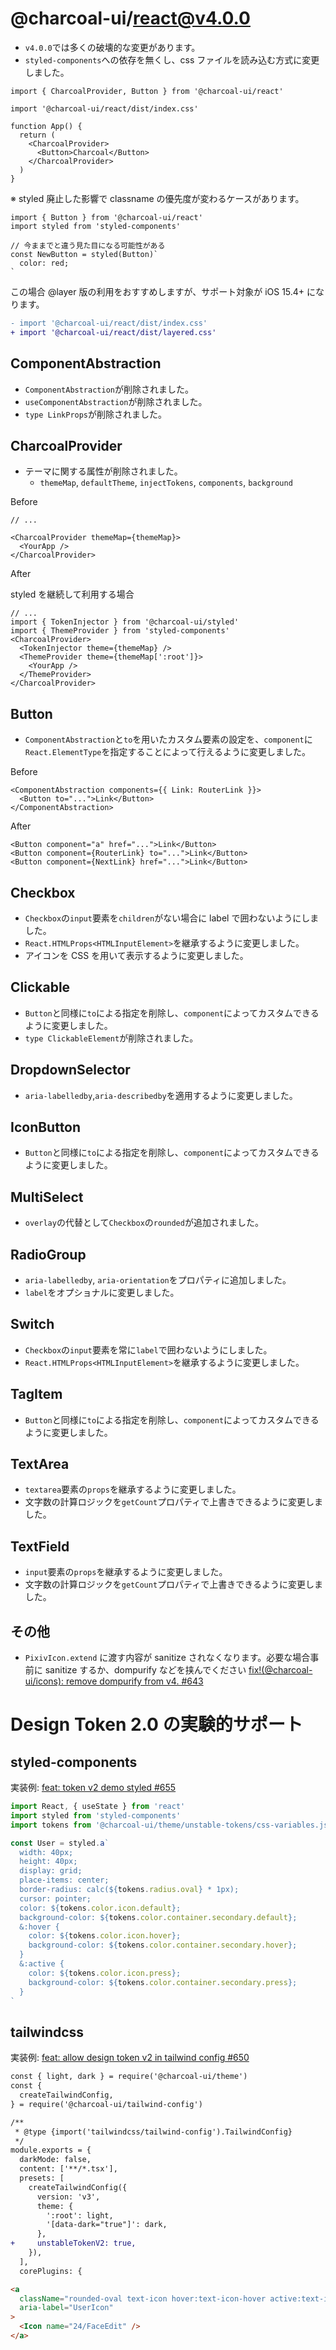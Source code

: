 
<Meta title="v4.0.0" />

# @charcoal-ui/react@v4.0.0

- `v4.0.0`では多くの破壊的な変更があります。
- `styled-components`への依存を無くし、css ファイルを読み込む方式に変更しました。

```tsx
import { CharcoalProvider, Button } from '@charcoal-ui/react'

import '@charcoal-ui/react/dist/index.css'

function App() {
  return (
    <CharcoalProvider>
      <Button>Charcoal</Button>
    </CharcoalProvider>
  )
}
```

※ styled 廃止した影響で classname の優先度が変わるケースがあります。

```tsx
import { Button } from '@charcoal-ui/react'
import styled from 'styled-components'

// 今ままでと違う見た目になる可能性がある
const NewButton = styled(Button)`
  color: red;
`
```

この場合 @layer 版の利用をおすすめしますが、サポート対象が iOS 15.4+ になります。

```diff
- import '@charcoal-ui/react/dist/index.css'
+ import '@charcoal-ui/react/dist/layered.css'
```

## ComponentAbstraction

- `ComponentAbstraction`が削除されました。
- `useComponentAbstraction`が削除されました。
- `type LinkProps`が削除されました。

## CharcoalProvider

- テーマに関する属性が削除されました。
  - `themeMap`, `defaultTheme`, `injectTokens`, `components`, `background`

Before

```tsx
// ...

<CharcoalProvider themeMap={themeMap}>
  <YourApp />
</CharcoalProvider>
```

After

styled を継続して利用する場合

```tsx
// ...
import { TokenInjector } from '@charcoal-ui/styled'
import { ThemeProvider } from 'styled-components'
<CharcoalProvider>
  <TokenInjector theme={themeMap} />
  <ThemeProvider theme={themeMap[':root']}>
    <YourApp />
  </ThemeProvider>
</CharcoalProvider>
```

## Button

- `ComponentAbstraction`と`to`を用いたカスタム要素の設定を、`component`に`React.ElementType`を指定することによって行えるように変更しました。

Before

```tsx
<ComponentAbstraction components={{ Link: RouterLink }}>
  <Button to="...">Link</Button>
</ComponentAbstraction>
```

After

```tsx
<Button component="a" href="...">Link</Button>
<Button component={RouterLink} to="...">Link</Button>
<Button component={NextLink} href="...">Link</Button>
```

## Checkbox

- `Checkbox`の`input`要素を`children`がない場合に label で囲わないようにしました。
- `React.HTMLProps<HTMLInputElement>`を継承するように変更しました。
- アイコンを CSS を用いて表示するように変更しました。

## Clickable

- `Button`と同様に`to`による指定を削除し、`component`によってカスタムできるように変更しました。
- `type ClickableElement`が削除されました。

## DropdownSelector

- `aria-labelledby`,`aria-describedby`を適用するように変更しました。

## IconButton

- `Button`と同様に`to`による指定を削除し、`component`によってカスタムできるように変更しました。

## MultiSelect

- `overlay`の代替として`Checkbox`の`rounded`が追加されました。

## RadioGroup

- `aria-labelledby`, `aria-orientation`をプロパティに追加しました。
- `label`をオプショナルに変更しました。

## Switch

- `Checkbox`の`input`要素を常に`label`で囲わないようにしました。
- `React.HTMLProps<HTMLInputElement>`を継承するように変更しました。

## TagItem

- `Button`と同様に`to`による指定を削除し、`component`によってカスタムできるように変更しました。

## TextArea

- `textarea`要素の`props`を継承するように変更しました。
- 文字数の計算ロジックを`getCount`プロパティで上書きできるように変更しました。

## TextField

- `input`要素の`props`を継承するように変更しました。
- 文字数の計算ロジックを`getCount`プロパティで上書きできるように変更しました。

## その他

- `PixivIcon.extend` に渡す内容が sanitize されなくなります。必要な場合事前に sanitize するか、dompurify などを挟んでください [fix!(@charcoal-ui/icons): remove dompurify from v4. #643](https://github.com/pixiv/charcoal/pull/643)

# Design Token 2.0 の実験的サポート

## styled-components

実装例: [feat: token v2 demo styled #655](https://github.com/pixiv/charcoal/pull/655)

```ts
import React, { useState } from 'react'
import styled from 'styled-components'
import tokens from '@charcoal-ui/theme/unstable-tokens/css-variables.json'

const User = styled.a`
  width: 40px;
  height: 40px;
  display: grid;
  place-items: center;
  border-radius: calc(${tokens.radius.oval} * 1px);
  cursor: pointer;
  color: ${tokens.color.icon.default};
  background-color: ${tokens.color.container.secondary.default};
  &:hover {
    color: ${tokens.color.icon.hover};
    background-color: ${tokens.color.container.secondary.hover};
  }
  &:active {
    color: ${tokens.color.icon.press};
    background-color: ${tokens.color.container.secondary.press};
  }
`
```

## tailwindcss

実装例: [feat: allow design token v2 in tailwind config #650](https://github.com/pixiv/charcoal/pull/650)

```diff
const { light, dark } = require('@charcoal-ui/theme')
const {
  createTailwindConfig,
} = require('@charcoal-ui/tailwind-config')

/**
 * @type {import('tailwindcss/tailwind-config').TailwindConfig}
 */
module.exports = {
  darkMode: false,
  content: ['**/*.tsx'],
  presets: [
    createTailwindConfig({
      version: 'v3',
      theme: {
        ':root': light,
        '[data-dark="true"]': dark,
      },
+     unstableTokenV2: true,
    }),
  ],
  corePlugins: {
```

```html
<a
  className="rounded-oval text-icon hover:text-icon-hover active:text-icon-press bg-container-secondary hover:bg-container-hover active:bg-container-press grid h-[40px] w-[40px] cursor-pointer place-items-center"
  aria-label="UserIcon"
>
  <Icon name="24/FaceEdit" />
</a>
```
